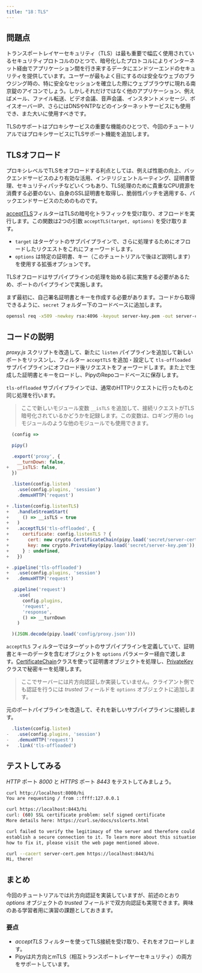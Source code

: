 ```yaml
---
title: "18：TLS"
---
```


## 問題点

トランスポートレイヤーセキュリティ（TLS）は最も重要で幅広く使用されているセキュリティプロトコルのひとつで、暗号化したプロトコルによりインターネット経由でアプリケーション間を行き来するデータにエンドツーエンドのセキュリティを提供しています。ユーザーが最もよく目にするのは安全なウェブのブラウジング時の、特に安全なセッションを確立した際にウェブブラウザに現れる南京錠のアイコンでしょう。しかしそれだけではなく他のアプリケーション、例えばメール、ファイル転送、ビデオ会議、音声会議、インスタントメッセージ、ボイスオーバーIP、さらにはDNSやNTPなどのインターネットサービスにも使用でき、また大いに使用すべきです。

TLSのサポートはプロキシサービスの重要な機能のひとつで、今回のチュートリアルではプロキシサービスにTLSサポート機能を追加します。

## TLSオフロード

プロキシレベルでTLSをオフロードする利点としては、例えば性能の向上、バックエンドサービスのより有効な活用、インテリジェントルーティング、証明書管理、セキュリティパッチなどいくつもあり、TLS処理のために貴重なCPU資源を消費する必要のない、自身のSSL証明書を取得し、脆弱性パッチを適用する、バックエンドサービスのためのものです。

[acceptTLS](/reference/api/Configuration/acceptTLS)フィルターはTLSの暗号化トラフィックを受け取り、オフロードを実行します。この関数は2つの引数 `acceptTLS(target, options)` を受け取ります。

* `target` はターゲットのサブパイプラインで、さらに処理するためにオフロードしたリクエストをこれにフォーワードします。
* `options` は特定の証明書、キー（このチュートリアルで後ほど説明します）を使用する拡張オプションです。

TLSオフロードはサブパイプラインの処理を始める前に実施する必要があるため、ポートのパイプラインで実施します。

まず最初に、自己署名証明書とキーを作成する必要があります。コードから取得できるように、`secret` フォルダー下のコードベースに追加します。

```sh
openssl req -x509 -newkey rsa:4096 -keyout server-key.pem -out server-cert.pem -sha256 -days 365 -nodes -subj '/CN=localhost'
```

## コードの説明

*proxy.js* スクリプトを改造して、新たに `listen` パイプラインを追加して新しいポートをリッスンし、フィルター `acceptTLS` を追加・設定して `tls-offloaded` サブパイプラインにオフロード後リクエストをフォーワードします。また上で生成した証明書とキーをロードし、PipyのRepoコードベースに保存します。

`tls-offloaded` サブパイプラインでは、通常のHTTPリクエストに行ったものと同じ処理を行います。

> ここで新しいモジュール変数 `__isTLS` を追加して、接続リクエストがTLS暗号化されているかどうかを記録します。この変数は、ロギング用の `log` モジュールのような他のモジュールでも使用できます。

```js
  (config =>

  pipy()

  .export('proxy', {
    __turnDown: false,
+   __isTLS: false,
  })

  .listen(config.listen)
    .use(config.plugins, 'session')  
    .demuxHTTP('request')

+ .listen(config.listenTLS)
+   .handleStreamStart(
+     () => __isTLS = true
+   )
+   .acceptTLS('tls-offloaded', {
+     certificate: config.listenTLS ? {
+       cert: new crypto.CertificateChain(pipy.load('secret/server-cert.pem')),
+       key: new crypto.PrivateKey(pipy.load('secret/server-key.pem')),
+     } : undefined,
+   })

+ .pipeline('tls-offloaded')
+   .use(config.plugins, 'session')
+   .demuxHTTP('request')

  .pipeline('request')
    .use(
      config.plugins,
      'request',
      'response',
      () => __turnDown
    )

  )(JSON.decode(pipy.load('config/proxy.json')))
```

`acceptTLS` フィルターではターゲットのサブパイプラインを定義していて、証明書とキーのデータを含むオブジェクトを `options` パラメーター経由で渡します。[CertificateChain](/reference/api/crypto/CertificateChain)クラスを使って証明書オブジェクトを処理し、[PrivateKey](/reference/api/crypto/PrivateKey)クラスで秘密キーを処理します。

> ここでサーバーには片方向認証しか実装していません。クライアント側でも認証を行うには *trusted* フィールドを `options` オブジェクトに追加します。

元のポートパイプラインを改造して、それを新しいサブパイプラインに接続します。

```js
  .listen(config.listen)
-   .use(config.plugins, 'session')  
-   .demuxHTTP('request')
+   .link('tls-offloaded')
```

## テストしてみる

*HTTP* ポート *8000* と *HTTPS* ポート *8443* をテストしてみましょう。

```sh
curl http://localhost:8000/hi
You are requesting / from ::ffff:127.0.0.1

curl https://localhost:8443/hi
curl: (60) SSL certificate problem: self signed certificate
More details here: https://curl.se/docs/sslcerts.html

curl failed to verify the legitimacy of the server and therefore could not
establish a secure connection to it. To learn more about this situation and
how to fix it, please visit the web page mentioned above.

curl --cacert server-cert.pem https://localhost:8443/hi
Hi, there!
```

## まとめ

今回のチュートリアルでは片方向認証を実装していますが、前述のとおり *options* オブジェクトの *trusted* フィールドで双方向認証も実現できます。興味のある学習者用に演習の課題としておきます。

### 要点

* *acceptTLS* フィルターを使ってTLS接続を受け取り、それをオフロードします。
* Pipyは片方向とmTLS（相互トランスポートレイヤーセキュリティ）の両方をサポートしています。

